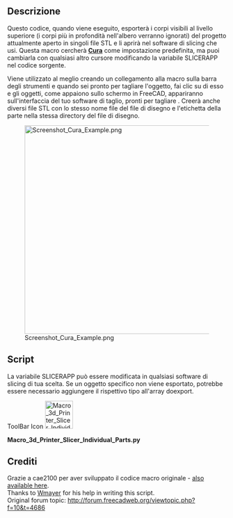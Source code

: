<languages/>
<div class="mw-translate-fuzzy">
{{Macro/it
|Name=Macro 3d Printer Slicer Individual Parts
|Name/it=Macro 3d Printer Slicer Individual Parts
|Icon=Macro_3d_Printer_Slicer_Individual_Parts.svg
|Description=Esporta in un software di slicing per stampanti 3D basato su una macro simile di cae2100. Esporta un singolo file STL per ogni parte visibile nella stessa directory del file di disegno originale, quindi lo apre nel software di slicing. <br/> Questo codice, una volta eseguito, esporterà il disegno attualmente aperto in diversi file STL, denominati in base alle etichette delle parti e aprirlo nel software di slicing che utilizzi. La macro sta cercando '' '[http://wiki.ultimaker.com/Cura Cura]' '' nel percorso ma è possibile aggiungere qualsiasi altra suddivisione modificando la stringa nella macro.
|Author=WayofWood
|Version=1.1
|Date=2020-10-30
|FCVersion=All
|Download=[https://wiki.freecadweb.org/images/3/3d/Macro_3d_Printer_Slicer_Individual_Parts.svg ToolBar Icon]
|SeeAlso=[[Macro_3d_Printer_Slicer/it|Macro 3d Printer Slicer]] [[Image:Macro_3d_Printer_Slicer.png|24px]]
}}
</div>


==Descrizione==
Questo codice, quando viene eseguito, esporterà i corpi visibili al livello superiore (i corpi più in profondità nell'albero verranno ignorati) del progetto attualmente aperto in singoli file STL e li aprirà nel software di slicing che usi. Questa macro cercherà '''[http://wiki.ultimaker.com/Cura Cura]''' come impostazione predefinita, ma puoi cambiarla con qualsiasi altro cursore modificando la variabile SLICERAPP nel codice sorgente. 

Viene utilizzato al meglio creando un collegamento alla macro sulla barra degli strumenti e quando sei pronto per tagliare l'oggetto, fai clic su di esso e gli oggetti, come appaiono sullo schermo in FreeCAD, appariranno sull'interfaccia del tuo software di taglio, pronti per tagliare . Creerà anche diversi file STL con lo stesso nome file del file di disegno e l'etichetta della parte nella stessa directory del file di disegno.

[[File:Screenshot_Cura_Example.png|480px]]

==Script==
La variabile SLICERAPP può essere modificata in qualsiasi software di slicing di tua scelta. Se un oggetto specifico non viene esportato, potrebbe essere necessario aggiungere il rispettivo tipo all'array doexport.

ToolBar Icon [[Image:Macro_3d_Printer_Slicer_Individual_Parts.svg|64px]]

'''Macro_3d_Printer_Slicer_Individual_Parts.py'''

{{MacroCode|code=
import FreeCAD
import Mesh
import sys
import math
import os
import subprocess

SLICERAPP= "cura"		 			# Put your Slicer program here

# some fuctions
def getPlacement(quat,vect,obj):
  if quat[3] > -1  and quat[3] < 1:
    delta = math.acos(quat[3])*2.0
    scale = math.sin(delta/2)
    rx = quat[0]/scale
    ry = quat[1]/scale
    rz = quat[2]/scale
  else:
    delta = 0
    rx = 0
    ry = 0
    rz = 1
  info0 = "translation "+str(vect.x)+" "+str(vect.y)+" "+str(vect.z)
  info1 = "rotation "+str(rx)+" "+str(ry)+" "+str(rz)+" "+str(delta)
  return info0+" "+info1
# some definitions
placement = App.Placement(App.Vector(0,0,0),App.Rotation(0,0,0,1))
# user need to set this directory where slicing software is located
OutDir = FreeCAD.ActiveDocument.FileName.replace(".FCStd", "--")
visible_objs = []
# Get Objects in document
doc = App.ActiveDocument
objs = doc.Objects
stlFile = ""
stlFiles = [ SLICERAPP ]
# hide all
for obj in objs:
   print(obj.Label + "//" + obj.TypeId)
   print(len(obj.InList))
   if obj.ViewObject.isVisible() and hasattr(obj, 'Shape') and (len(obj.InList) <= 1):
      visible_objs.append(obj)
for obj in visible_objs:
  stlFile = OutDir+str(obj.Label)+".stl"
  Mesh.export([obj],stlFile)
  stlFiles.append(stlFile)
  print ("Exporting " + stlFile + "\n")
print ("Calling subprocess: " + str(stlFiles)+"\n")
subprocess.Popen(stlFiles)
}}

<div class="mw-translate-fuzzy">
== Crediti ==
Grazie a cae2100 per aver sviluppato il codice macro originale - [[Macro_3d_Printer_Slicer/it|also available here]].<br /> 
Thanks to [http://forum.freecadweb.org/viewtopic.php?f=10&t=4686 Wmayer] for his help in writing this script.<br />
Original forum topic: http://forum.freecadweb.org/viewtopic.php?f=10&t=4686
</div>
{{clear}}